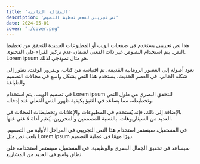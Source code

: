 ```yaml
---
title: 'المقالة الثانية'
description: 'نص تجريبي لفحص تخطيط النصوص'
date: 2024-05-01
cover: "./cover.png"
---
```


هذا نص تجريبي يستخدم في صفحات الويب أو المطبوعات الجديدة للتحقق من تخطيط النص. يتم استخدام النصوص غير ذات المعنى لضمان عدم تركيز القراء على المحتوى. Lorem ipsum هو مثال نموذجي لذلك.

تعود أصوله إلى العصور الرومانية القديمة. تم اقتباسه من كتاب، وبمرور الوقت، تطور إلى شكله الحالي. في العصر الحديث، يستخدم هذا النص بشكل واسع في مجالات التصميم والطباعة.

في تصميم الويب، يتم استخدام Lorem ipsum للتحقق البصري من طول النص وتخطيطه، مما يساعد في التنبؤ بكيفية ظهور النص الفعلي عند إدخاله.

بالإضافة إلى ذلك، فإنه يُستخدم في المطبوعات والإعلانات وتخطيطات المجلات في العديد من السيناريوهات. بالنسبة للمصممين والمحررين، يُعتبر أداة لا غنى عنها.

في المستقبل، سيستمر استخدام هذا النص التجريبي في المراحل الأولية من التصميم. يلعب نص مثل Lorem ipsum دورًا مهمًا في عملية التصميم.

سيساعد في تحقيق الجمال البصري والوظيفية. في المستقبل، سيستمر استخدامه على نطاق واسع في العديد من المشاريع.
